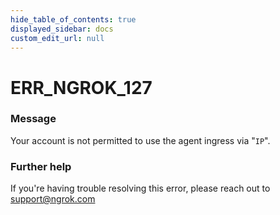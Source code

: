 ```yaml
---
hide_table_of_contents: true
displayed_sidebar: docs
custom_edit_url: null
---
```



# ERR_NGROK_127

### Message

Your account is not permitted to use the agent ingress via "`IP`".

### Further help

If you're having trouble resolving this error, please reach out to [support@ngrok.com](mailto:support@ngrok.com?subject=Help%20with%20ERR_NGROK_127)

<ErrorDetails error="err_ngrok_127" />
